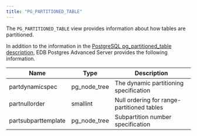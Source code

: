 ```yaml
---
title: "PG_PARTITIONED_TABLE"
---
```


The `PG_PARTITIONED_TABLE` view provides information about how tables are partitioned. 

In addition to the information in the [PostgreSQL pg_partitioned_table description](https://www.postgresql.org/docs/current/catalog-pg-partitioned-table.html), EDB Postgres Advanced Server provides the following information.

| Name                | Type         | Description                                |
| ------------------- | ------------ | ------------------------------------------ |
| partdynamicspec     | pg_node_tree | The dynamic partitioning specification     |
| partnullorder       | smallint     | Null ordering for range-partitioned tables |
| partsubparttemplate | pg_node_tree | Subpartition number specification          |
